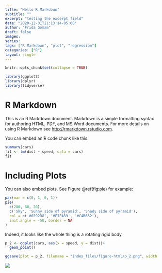 ```yaml
---
title: "Hello R Markdown"
subtitle: ""
excerpt: "testing the excerpt field"
date: "2020-12-01T21:13:14-05:00"
author: "Frida Gomam"
draft: false
images:
series:
tags: ["R Markdown", "plot", "regression"]
categories: ["R"]
layout: single
---
```



```r
knitr::opts_chunk$set(collapse = TRUE)
```

```r
library(ggplot2)
library(dplyr)
library(tidyverse)
```


# R Markdown

This is an R Markdown document. Markdown is a simple formatting syntax for authoring HTML, PDF, and MS Word documents. For more details on using R Markdown see <http://rmarkdown.rstudio.com>.

You can embed an R code chunk like this:

```r
summary(cars)
fit <- lm(dist ~ speed, data = cars)
fit
```

# Including Plots

You can also embed plots. See Figure \@ref(fig:pie) for example:

```r
par(mar = c(0, 1, 0, 1))
pie(
  c(280, 60, 20),
  c('Sky', 'Sunny side of pyramid', 'Shady side of pyramid'),
  col = c('#0292D8', '#F7EA39', '#C4B632'),
  init.angle = -50, border = NA
)
```






Indeed, it looks like the whole thing is a rotating rigid body.

```r
p_2 <- ggplot(cars, aes(x = speed, y = dist))+
  geom_point()

ggsave(plot = p_2, filename = "index_files/figure-html/p_2.png", width = 4, height = 4)

```


<img src = "/index_files/figure-html/p_2.png" />

